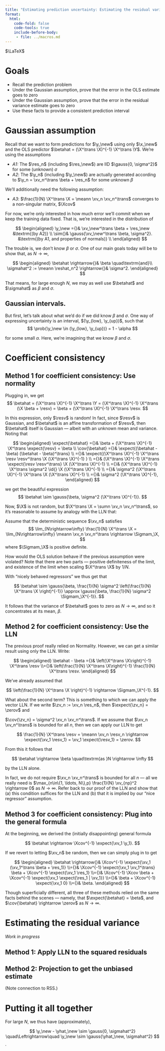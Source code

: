 ```yaml
---
title: "Estimating prediction uncertainty: Estimating the residual variance"
format:
  html:
    code-fold: false
    code-tools: true
    include-before-body:
     - file: ../macros.md
---
```


$\LaTeX$



# Goals
- Recall the prediction problem
- Under the Gaussian assumption, prove that the error in the OLS estimate goes to zero
- Under the Gaussian assumption, prove that the error in the residual variance
estimate goes to zero
- Use these facts to provide a consistent prediction interval


# Gaussian assumption

Recall that we want to form predictions for $\y_\new$
using only $\x_\new$ and the OLS predictor $\betahat = (\X^\trans \X)^{-1} \X^\trans \Y$.
We're using the assumptions

  - *A1:* The $\res_n$ (including $\res_\new$) are IID $\gauss{0, \sigma^2}$
    for some (unknown) $\sigma$
  - *A2*: The $\y_n$ (including $\y_\new$) are actually generated according
    to $\y_n = \xv_n^\trans \beta + \res_n$ for some unknown $\beta$

  We'll additionally need the following assumption:

  - *A3*: $\frac{1}{N} \X^\trans \X = \meann \xv_n \xv_n^\trans$ converges
    to a non-singular matrix, $\Xcov$

For now, we're only interested in how much error we'll commit when
we keep the training data fixed.  That is, we're interested in
the distribution of

$$
\begin{aligned}
\y_\new ={}& \xv_\new^\trans \beta + \res_\new &\textrm{(by A2)} \\
        \sim{}& \gauss{\xv_\new^\trans \beta, \sigma^2}. &\textrm{(by A1, and properties of normals)} \\
\end{aligned}
$$

The trouble is, we don't know $\beta$ or $\sigma$.  One of our main
goals today will be to show that, as $N \rightarrow \infty$,

$$
\begin{aligned}
\betahat  \rightarrow{}& \beta \quad\textrm{and}\\
\sigmahat^2 := \meann \reshat_n^2 \rightarrow{}& \sigma^2.
\end{aligned}
$$

That means, for large enough $N$, we may as well use $\betahat$
and $\sigmahat$ as $\beta$ and $\sigma$.

## Gaussian intervals.

But first, let's talk about what we'd do if we did know $\beta$ 
and $\sigma$.  One way of expressing uncertainty is an
interval, $(\y_{low}, \y_{up})$, such that 
$$
\prob{\y_\new \in (\y_{low}, \y_{up})} = 1 - \alpha
$$

for some small $\alpha$.  Here, we're imagining that we know
$\beta$ and $\sigma$.



# Coefficient consistency


## Method 1 for coefficient consistency: Use normality

Plugging in, we get
$$
\betahat = (\X^\trans \X)^{-1} \X^\trans \Y = 
(\X^\trans \X)^{-1} \X^\trans (\X \beta + \resv) =
\beta + (\X^\trans \X)^{-1} \X^\trans \resv.
$$

In this expression, only $\resv$ is random!  In fact, since $\resv$
is Gaussian, and $\betahat$ is an affine transformation of $\resv$,
then $\betahat$ itself is Gaussian --- albeit with an unknown mean
and variance.  Noting that

$$
\begin{aligned}
\expect{\betahat} ={}& \beta + (\X^\trans \X)^{-1} \X^\trans \expect{\resv} = \beta \\
\cov{\betahat} ={}& \expect{(\betahat - \beta) (\betahat - \beta)^\trans}
\\ ={}& \expect{(\X^\trans \X)^{-1} \X^\trans \resv \resv^\trans \X (\X^\trans \X)^{-1} }
\\ ={}& (\X^\trans \X)^{-1} \X^\trans \expect{\resv \resv^\trans} \X (\X^\trans \X)^{-1}
\\ ={}& (\X^\trans \X)^{-1} \X^\trans \sigma^2 \id{} \X (\X^\trans \X)^{-1}
\\ ={}& \sigma^2 (\X^\trans \X)^{-1} \X^\trans \X (\X^\trans \X)^{-1}
\\ ={}& \sigma^2 (\X^\trans \X)^{-1},
\end{aligned}
$$

we get the beautiful expression
$$
\betahat \sim \gauss{\beta, \sigma^2 (\X^\trans \X)^{-1}}.
$$

Now, $\X$ is not random, but $\X^\trans \X = \sumn \xv_n \xv_n^\trans$,
so it's reasonable to assume by analogy with the LLN that:

::: {.callout-note title='Nicely behaved fixed regressors assumption'} 
Assume that the deterministic sequence $\xv_n$ satisfies
$$
\lim_{N\rightarrow\infty} \frac{1}{N} \X^\trans \X =
\lim_{N\rightarrow\infty} \meann \xv_n \xv_n^\trans \rightarrow \Sigmam_\X,
$$
where $\Sigmam_\X$ is positive definite.
:::


::: {.callout-warning title='Exercise'} 
How would the OLS solution behave if the previous assumption were violated?
Note that there are two parts --- positive definiteness of the limit, 
and existence of the limit when scaling $\X^\trans \X$ by $1/N$.
:::


With "nicely behaved regressors" we thus get that

$$
\betahat \sim \gauss{\beta, \frac{1}{N} \sigma^2 \left(\frac{1}{N} \X^\trans \X \right)^{-1}}
\approx \gauss{\beta, \frac{1}{N} \sigma^2 \Sigmam_\X^{-1}}.
$$

It follows that the variance of $\betahat$ goes to zero as $N \rightarrow \infty$,
and so it concentrates at its mean, $\beta$.



## Method 2 for coefficient consistency: Use the LLN

The previous proof really relied on Normality.  However, we can get a similar
result using only the LLN.  Write:

$$
\begin{aligned}
\betahat - \beta ={}&  
  \left(\X^\trans \X\right)^{-1} \X^\trans \resv 
\\={}&
  \left(\frac{1}{N} \X^\trans \X\right)^{-1} \frac{1}{N} \X^\trans \resv.
\end{aligned}
$$

We've already assumed that 

$$
\left(\frac{1}{N} \X^\trans \X \right)^{-1} \rightarrow \Sigmam_\X^{-1}.
$$

What about the second term?  This is something to which we can apply
the vector LLN.  If we write $\zv_n := \xv_n \res_n$, then
$\expect{\zv_n} = \zerov$ and

$\cov{\zv_n} = \sigma^2 \xv_n \xv_n^\trans$.  If we assume that
$\xv_n \xv_n^\trans$ is bounded for all $n$, then we can apply
our LLN to get

$$
\frac{1}{N} \X^\trans \resv = \meann \xv_n \resv_n \rightarrow \expect{\xv_1 \resv_1} = \xv_1  \expect{\resv_1} = \zerov.
$$

From this it follows that

$$
\betahat \rightarrow \beta \quad\textrm{as }N \rightarrow \infty
$$

by the LLN alone.

::: {.callout-warning title='Exercise'} 
In fact, we do not require $\xv_n \xv_n^\trans$ is bounded for all $n$ ---
all we really need is $\max_{n\in\{1, \ldots, N\},p} \frac{1}{N} \xv_{np}^2  \rightarrow 0$
as $N \rightarrow \infty$.  Refer back to our proof of the LLN and show that (a)
this condition suffices for the LLN and (b) that it is implied by our "nice regressor"
assumption.
:::


## Method 3 for coefficient consistency: Plug into the general formula

At the beginning, we derived the (initially disappointing) general formula

$$
\betahat \rightarrow \Xcov^{-1} \expect{\xv_1 \y_1}.
$$

If we revert to letting $\xv_n$ be random, then we can simply plug in to get

$$
\begin{aligned}
\betahat \rightarrow{}& \Xcov^{-1} \expect{\xv_1 (\xv_1^\trans \beta + \res_1)} 
\\={}& \Xcov^{-1} \expect{\xv_1 \xv_1^\trans} \beta + \Xcov^{-1} \expect{\xv_1 \res_1}
\\={}& \Xcov^{-1} \Xcov \beta + \Xcov^{-1} \expect{\xv_1 \expect{\res_1 | \xv_1}}
\\={}& \beta + \Xcov^{-1} \expect{\xv_1 0}
\\={}& \beta.
\end{aligned}
$$

Though superficially different, all three of these methods relied on the same
facts behind the scenes --- namely, that
$\expect{\betahat} = \beta$, and $\cov{\betahat} \rightarrow \zerov$ as $N \rightarrow \infty$.




# Estimating the residual variance


*Work in progress*

## Method 1: Apply LLN to the squared residuals


## Method 2: Projection to get the unbiased estimate


(Note connection to RSS.)



# Putting it all together

For large $N$, we thus have (approximately),

$$
\y_\new - \yhat_\new \sim \gauss{0, \sigmahat^2}
\quad\Leftrightarrow\quad
\y_\new \sim \gauss{\yhat_\new, \sigmahat^2}
$$.

